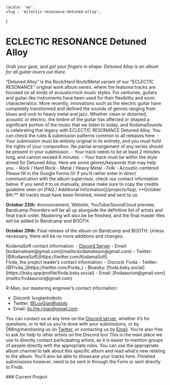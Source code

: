     locale: 'en',
    slug : 'eclectic-resonance-detuned-alloy',
}

# ECLECTIC RESONANCE Detuned Alloy

*Grab your gear, and get your fingers in shape: Detuned Alloy is an album for all guitar lovers out there.*

<WrappableParagraph title="Presentation">
“Detuned Alloy” is the Rock/Hard Rock/Metal variant of our “ECLECTIC RESONANCE” original work album series, where the featured tracks are focused on all kinds of acoustic/rock music styles. For centuries, guitars and guitar-like instruments have been used for their flexibility and sonic characteristics. More recently, innovations such as the electric guitar have completely transformed and defined the sounds of genres ranging from blues and rock to heavy metal and jazz. Whether clean or distorted, acoustic or electric, the timbre of the guitar has affected or shaped a significant portion of the music that we listen to today, and KodamaSounds is celebrating that legacy with ECLECTIC RESONANCE Detuned Alloy.
</WrappableParagraph>

<WrappableParagraph title="General KodamaSounds Specific Rules">
    <CtaButton link='/projects/faq' icon='book'>
        <span>You can check the rules & submission patterns common to all releases here.</span>
    </CtaButton>
</WrappableParagraph>

<WrappableParagraph title="Detuned Alloy Specific Music Rules">
- Your submission must be entirely original in its entirety, and you must hold the rights of your composition. No partial arrangement of any series should be present in your submission.
- Your track needs to be at least 2 minutes long, and cannot exceed 8 minutes.
- Your track must be within the style aimed for Detuned Alloy. Here are some genres/keywords that may help you.
    - Rock / Hard Rock
    - Metal / Heavy Metal
    - Folk
    - Acoustic-centered
</WrappableParagraph>

<WrappableParagraph title="Track Submission">
<CtaButton link='https://forms.gle/rYsRQFbB2KY2eb6c8' icon='envelope'>
    <span>Please fill in the Google Forms</span>
</CtaButton>
Or if you’d rather enter in direct communication with the album supervisor, check our contact information below. If you send it to us manually, please make sure to copy the credits guideline seen on [FAQ / Additional Information](/projects/faq).
</WrappableParagraph>

<WrappableParagraph title="Deadlines">
**October 8th:** All tracks must have been finished, mixed and sent to us.

**October 22th:** Announcement, Website, YouTube/SoundCloud preview, Bandcamp Preorders will be all up alongside the definitive list of artists and final track order. Mastering will also be be finished, and the final master files will be added to Bandcamp and BOOTH.

**October 29th:** Final release of the album on Bandcamp and BOOTH. Unless necessary, there will be no more additions and changes.
</WrappableParagraph>

<WrappableParagraph title="Contact (Questions / Submissions)">
KodamaSoft contact information:
- <a href="/discord">Discord Server</a> 
- Email: [kodamateam@gmail.com](mailto:kodamateam@gmail.com)
- Twitter: [@KodamaSoft](https://twitter.com/KodamaSoft)

<br/>
Fivda, the project leader’s contact information:
- Discord: Fivda
- Twitter: [@Fivda_](https://twitter.com/Fivda_)
- Bluesky: [fivda.bsky.social](https://bsky.app/profile/fivda.bsky.social)
- Email: [fivdaaurion@gmail.com](mailto:fivdaaurion@gmail.com)

R-Man, our mastering engineer’s contact information:
- Discord: luvgiantrobots
- Twitter: [@LuvGiantRobots](https://twitter.com/LuvGiantRobots)
- Email: [its.the.rman@gmail.com](mailto:its.the.rman@gmail.com)

You can contact us at any time on the <a href="/discord">Discord server</a>, whether it’s for questions, or to tell us you’re done with your submissions, or by DMing/mentioning us on [Twitter](https://twitter.com/KodamaSoft), or contacting us by [Email](mailto:kodamateam@gmail.com). You’re also free to ask for help to other artists on the Discord too! This is the main place we use to directly contact participating artists, as it is easier to mention groups of people directly with the appropriate roles. You can use the appropriate album channel to talk about this specific album and read what’s new relating to the album. You’ll also be able to showcase your tracks here. Finished submissions however, need to be sent in through the Form or sent directly to Fivda.
</WrappableParagraph>


<WrappableParagraph title="Releases Information">
### Current Project
<ProjectInformation slug="eclectic-resonance-detuned-alloy"/>
</WrappableParagraph>

